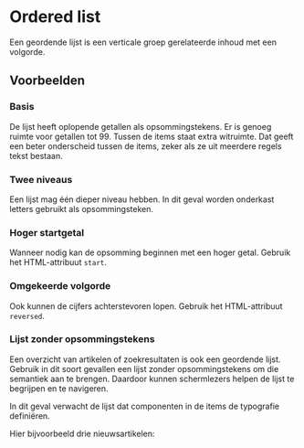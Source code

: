 
<Meta of={OrderedListStories} />

# Ordered list

Een geordende lijst is een verticale groep gerelateerde inhoud met een volgorde.

## Voorbeelden

### Basis

De lijst heeft oplopende getallen als opsommingstekens.
Er is genoeg ruimte voor getallen tot 99.
Tussen de items staat extra witruimte.
Dat geeft een beter onderscheid tussen de items, zeker als ze uit meerdere regels tekst bestaan.

<Canvas of={OrderedListStories.Basis} />

### Twee niveaus

Een lijst mag één dieper niveau hebben.
In dit geval worden onderkast letters gebruikt als opsommingsteken.

<Canvas of={OrderedListStories.TweeNiveaus} />

### Hoger startgetal

Wanneer nodig kan de opsomming beginnen met een hoger getal.
Gebruik het HTML-attribuut `start`.

<Canvas of={OrderedListStories.Startgetal} />

### Omgekeerde volgorde

Ook kunnen de cijfers achterstevoren lopen.
Gebruik het HTML-attribuut `reversed`.

<Canvas of={OrderedListStories.AflopendeNummering} />

### Lijst zonder opsommingstekens

Een overzicht van artikelen of zoekresultaten is ook een geordende lijst.
Gebruik in dit soort gevallen een lijst zonder opsommingstekens om die semantiek aan te brengen.
Daardoor kunnen schermlezers helpen de lijst te begrijpen en te navigeren.

In dit geval verwacht de lijst dat componenten in de items de typografie definiëren.

Hier bijvoorbeeld drie nieuwsartikelen:

<Canvas of={OrderedListStories.ZonderOpsommingstekens} />
